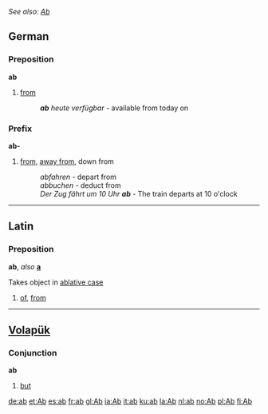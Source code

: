 ''See also: [[Ab]]''
== German ==
=== Preposition ===
'''ab'''

#[[from]]
#:'''''ab''' heute verfügbar'' - available from today on

=== Prefix ===
'''ab-'''

#[[from]], [[away from]], down from
#:''abfahren'' - depart from
#:''abbuchen'' - deduct from
#:''Der Zug fährt um 10 Uhr '''ab''''' - The train departs at 10 o'clock

----
==Latin==
=== Preposition ===
'''ab''', ''also'' '''[[a]]'''

Takes object in [[ablative case]]

#[[of]], [[from]]

----
==[[Volapük]]==
=== Conjunction ===
'''ab'''

#[[but]]

[[de:ab]]
[[et:Ab]]
[[es:ab]]
[[fr:ab]]
[[gl:Ab]]
[[ia:Ab]]
[[it:ab]]
[[ku:ab]]
[[la:Ab]]
[[nl:ab]]
[[no:Ab]]
[[pl:Ab]]
[[fi:Ab]]